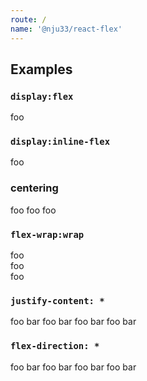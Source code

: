 ```yaml
---
route: /
name: '@nju33/react-flex'
---
```



## Examples

### `display:flex`

<Playground>
  <Flex>foo</Flex>
</Playground>

### `display:inline-flex`

<Playground>
  <Flex className="inline">foo</Flex>
</Playground>

### centering

<Playground>
  <Flex className="center" style={{height: 100, background: '#e8e8e8'}}>foo</Flex>
  <Flex className="x-center" style={{height: 100, background: '#ccc'}}>foo</Flex>
  <Flex className="y-center" style={{height: 100, background: '#e8e8e8'}}>foo</Flex>
</Playground>

### `flex-wrap:wrap`

<Playground>
  <Flex className="wrap">
    <div style={{width: 200, height: 20}}>foo</div>
    <div style={{width: 300, height: 20}}>foo</div>
    <div style={{width: 500, height: 20}}>foo</div>
  </Flex>
</Playground>

### `justify-content: *`

<Playground>
  <Flex className="start">
    <span>foo</span>
    <span>bar</span>
  </Flex>
  <Flex className="end">
    <span>foo</span>
    <span>bar</span>
  </Flex>
  <Flex className="space-around">
    <span>foo</span>
    <span>bar</span>
  </Flex>
  <Flex className="space-between">
    <span>foo</span>
    <span>bar</span>
  </Flex>
</Playground>

### `flex-direction: *`

<Playground>
  <Flex aria-orientation="vertical">
    <span>foo</span>
    <span>bar</span>
  </Flex>
  <Flex className="column">
    <span>foo</span>
    <span>bar</span>
  </Flex>
  <Flex className="column-reverse">
    <span>foo</span>
    <span>bar</span>
  </Flex>
  <Flex className="row-reverse">
    <span>foo</span>
    <span>bar</span>
  </Flex>
</Playground>